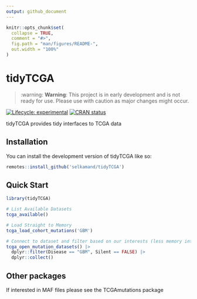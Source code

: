 ```yaml
---
output: github_document
---
```


<!-- README.md is generated from README.Rmd. Please edit that file -->

```r
knitr::opts_chunk$set(
  collapse = TRUE,
  comment = "#>",
  fig.path = "man/figures/README-",
  out.width = "100%"
)
```

# tidyTCGA

> :warning: **Warning**: This project is in early development and is not ready for use. Please use with caution as major changes might occur.

<!-- badges: start -->
[![Lifecycle: experimental](https://img.shields.io/badge/lifecycle-experimental-orange.svg)](https://lifecycle.r-lib.org/articles/stages.html#experimental)
[![CRAN status](https://www.r-pkg.org/badges/version/tidyTCGA)](https://CRAN.R-project.org/package=tidyTCGA)
<!-- badges: end -->

tidyTCGA provides tidy interfaces to TCGA data 

## Installation

You can install the development version of tidyTCGA like so:

``` r
remotes::install_github('selkamand/tidyTCGA')
```

## Quick Start


```r
library(tidyTCGA)

# List Available Datasets
tcga_available()

# Load Straight to Memory
tcga_load_cohort_mutations('GBM')

# Connect to dataset and filter based on our interests (less memory intensive)
tcga_open_mutation_datasets() |>
  dplyr::filter(Disease == "GBM", Silent == FALSE) |>
  dplyr::collect()
```

## Other packages

If interested in MAF files please see the TCGAmutations package
